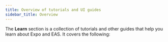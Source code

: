 ```yaml
---
title: Overview of tutorials and UI guides
sidebar_title: Overview
---
```



The **Learn** section is a collection of tutorials and other guides that help you learn about Expo and EAS. It covers the following:

<BoxLink
  title="Get started"
  description="If you are new to Expo, we recommend starting with this tutorial. It provides a step-by-step guide on how to build a universal app that runs on Android, iOS and the web."
  href="/tutorial/introduction/"
  Icon={GraduationHat02DuotoneIcon}
/>

<BoxLink
  title="EAS Tutorial"
  description="If you are looking to learn about building your Android and iOS apps using Expo Application Services (EAS), this tutorial covers the EAS Build, Update, and Submit workflows."
  href="/tutorial/eas/introduction/"
  Icon={GraduationHat02DuotoneIcon}
/>

<BoxLink
  title="UI programming"
  description="A collection of guides on various UI-related topics such as background image, checkbox, using SVGs and so on."
  href="/ui-programming/image-background/"
  Icon={PaletteIcon}
/>
